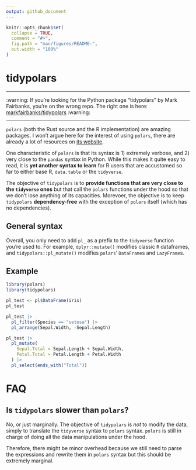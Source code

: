 ```yaml
---
output: github_document
---
```


<!-- README.md is generated from README.Rmd. Please edit that file -->

```r
knitr::opts_chunk$set(
  collapse = TRUE,
  comment = "#>",
  fig.path = "man/figures/README-",
  out.width = "100%"
)
```

# tidypolars

---

:warning: If you're looking for the Python package "tidypolars" by Mark Fairbanks,
you're on the wrong repo. The right one is here: [markfairbanks/tidypolars](https://github.com/markfairbanks/tidypolars) :warning:

---

<!-- badges: start -->
<!-- badges: end -->

`polars` (both the Rust source and the R implementation) are amazing packages.
I won't argue here for the interest of using `polars`, there are already a lot 
of resources on [its website](https://rpolars.github.io/).

One characteristic of `polars` is that its syntax is 1) extremely verbose, and 
2) very close to the `pandas` syntax in Python. While this makes it quite easy
to read, it is **yet another syntax to learn** for R users that are accustomed so
far to either base R, `data.table` or the `tidyverse`.

The objective of `tidypolars` is to **provide functions that are very close to
the `tidyverse` ones** but that call the `polars` functions under the hood so that
we don't lose anything of its capacities. Morevoer, the objective is to keep
`tidypolars` **dependency-free** with the exception of `polars` itself (which
has no dependencies).


## General syntax

Overall, you only need to add `pl_` as a prefix to the `tidyverse` function you're
used to. For example, `dplyr::mutate()` modifies classic `R` dataframes, and 
`tidypolars::pl_mutate()` modifies `polars`' `DataFrame`s and `LazyFrame`s.

## Example

```r
library(polars)
library(tidypolars)

pl_test <- pl$DataFrame(iris)
pl_test

pl_test |> 
  pl_filter(Species == "setosa") |> 
  pl_arrange(Sepal.Width, -Sepal.Length)

pl_test |> 
  pl_mutate(
    Sepal.Total = Sepal.Length + Sepal.Width,
    Petal.Total = Petal.Length + Petal.Width
  ) |> 
  pl_select(ends_with("Total"))
```


# FAQ

## Is `tidypolars` slower than `polars`?

No, or just marginally. The objective of `tidypolars` is *not* to modify the
data, simply to translate the `tidyverse` syntax to `polars` syntax. `polars`
is still in charge of doing all the data manipulations under the hood.

Therefore, there might be minor overhead because we still need to parse the 
expressions and rewrite them in `polars` syntax but this should be extremely 
marginal.
